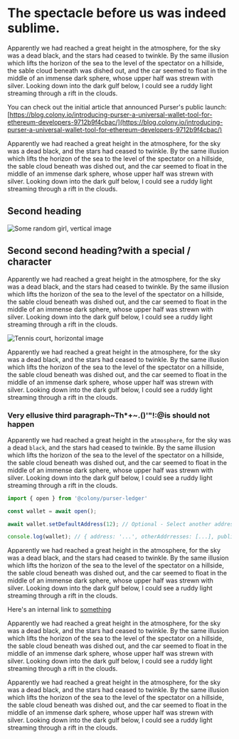 # The spectacle before us was indeed sublime.

Apparently we had reached a great height in the atmosphere, for the sky was a dead black, and the stars had ceased to twinkle. By the same illusion which lifts the horizon of the sea to the level of the spectator on a hillside, the sable cloud beneath was dished out, and the car seemed to float in the middle of an immense dark sphere, whose upper half was strewn with silver. Looking down into the dark gulf below, I could see a ruddy light streaming through a rift in the clouds.

You can check out the initial article that announced Purser's public launch: [https://blog.colony.io/introducing-purser-a-universal-wallet-tool-for-ethereum-developers-9712b9f4cbac/](https://blog.colony.io/introducing-purser-a-universal-wallet-tool-for-ethereum-developers-9712b9f4cbac/)

Apparently we had reached a great height in the atmosphere, for the sky was a dead black, and the stars had ceased to twinkle. By the same illusion which lifts the horizon of the sea to the level of the spectator on a hillside, the sable cloud beneath was dished out, and the car seemed to float in the middle of an immense dark sphere, whose upper half was strewn with silver. Looking down into the dark gulf below, I could see a ruddy light streaming through a rift in the clouds.

## Second heading

![Some random girl, vertical image](levi-stute-aHI3bvJOBwo-unsplash.jpg)

## Second second heading?with a special / character

Apparently we had reached a great height in the atmosphere, for the sky was a dead black, and the stars had ceased to twinkle. By the same illusion which lifts the horizon of the sea to the level of the spectator on a hillside, the sable cloud beneath was dished out, and the car seemed to float in the middle of an immense dark sphere, whose upper half was strewn with silver. Looking down into the dark gulf below, I could see a ruddy light streaming through a rift in the clouds.

![Tennis court, horizontal image](moises-alex-WqI-PbYugn4-unsplash.jpg)

Apparently we had reached a great height in the atmosphere, for the sky was a dead black, and the stars had ceased to twinkle. By the same illusion which lifts the horizon of the sea to the level of the spectator on a hillside, the sable cloud beneath was dished out, and the car seemed to float in the middle of an immense dark sphere, whose upper half was strewn with silver. Looking down into the dark gulf below, I could see a ruddy light streaming through a rift in the clouds.

### Very ellusive third paragraph~Th*+~.()'"!:@is should not happen

Apparently we had reached a great height in the `atmosphere`, for the sky was a dead `black`, and the stars had ceased to twinkle. By the same illusion which lifts the horizon of the sea to the level of the spectator on a hillside, the sable cloud beneath was dished out, and the car seemed to float in the middle of an immense dark sphere, whose upper half was strewn with silver. Looking down into the dark gulf below, I could see a ruddy light streaming through a rift in the clouds.

```js
import { open } from '@colony/purser-ledger'

const wallet = await open();

await wallet.setDefaultAddress(12); // Optional - Select another address from the ones available

console.log(wallet); // { address: '...', otherAddrresses: [...], publicKey: '...' }
```

Apparently we had reached a great height in the atmosphere, for the sky was a dead black, and the stars had ceased to twinkle. By the same illusion which lifts the horizon of the sea to the level of the spectator on a hillside, the sable cloud beneath was dished out, and the car seemed to float in the middle of an immense dark sphere, whose upper half was strewn with silver. Looking down into the dark gulf below, I could see a ruddy light streaming through a rift in the clouds.

Here's an internal link to [something](/markdown-test/)

Apparently we had reached a great height in the atmosphere, for the sky was a dead black, and the stars had ceased to twinkle. By the same illusion which lifts the horizon of the sea to the level of the spectator on a hillside, the sable cloud beneath was dished out, and the car seemed to float in the middle of an immense dark sphere, whose upper half was strewn with silver. Looking down into the dark gulf below, I could see a ruddy light streaming through a rift in the clouds.

Apparently we had reached a great height in the atmosphere, for the sky was a dead black, and the stars had ceased to twinkle. By the same illusion which lifts the horizon of the sea to the level of the spectator on a hillside, the sable cloud beneath was dished out, and the car seemed to float in the middle of an immense dark sphere, whose upper half was strewn with silver. Looking down into the dark gulf below, I could see a ruddy light streaming through a rift in the clouds.
